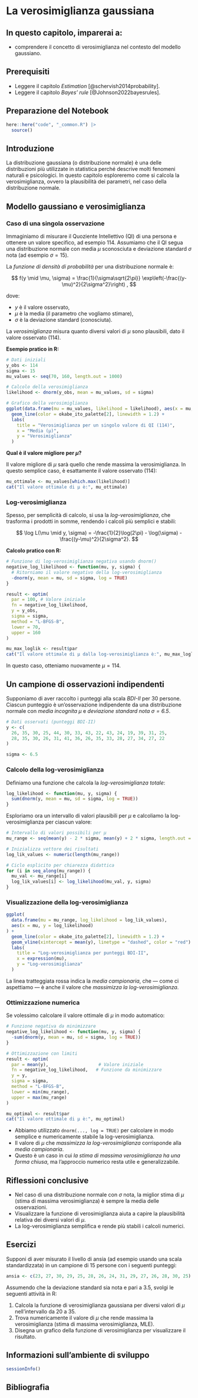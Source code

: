 # La verosimiglianza gaussiana {#sec-prob-likelihood-gauss}

::: callout-important
## In questo capitolo, imparerai a:

- comprendere il concetto di verosimiglianza nel contesto del modello gaussiano.
:::

::: callout-tip
## Prerequisiti

- Leggere il capitolo *Estimation* [@schervish2014probability].
- Leggere il capitolo *Bayes' rule* [@Johnson2022bayesrules].
:::

::: callout-caution
## Preparazione del Notebook

```r
here::here("code", "_common.R") |> 
  source()
```
:::

## Introduzione {.unnumbered .unlisted}

::: {.lead}
La distribuzione gaussiana (o distribuzione normale) è una delle distribuzioni più utilizzate in statistica perché descrive molti fenomeni naturali e psicologici. In questo capitolo esploreremo come si calcola la verosimiglianza, ovvero la plausibilità dei parametri, nel caso della distribuzione normale.
:::

## Modello gaussiano e verosimiglianza

### Caso di una singola osservazione

Immaginiamo di misurare il Quoziente Intellettivo (QI) di una persona e ottenere un valore specifico, ad esempio 114. Assumiamo che il QI segua una distribuzione normale con media $\mu$ sconosciuta e deviazione standard $\sigma$ nota (ad esempio $\sigma = 15$).

La *funzione di densità di probabilità* per una distribuzione normale è:

$$
f(y \mid \mu, \sigma) = \frac{1}{\sigma\sqrt{2\pi}} \exp\left(-\frac{(y-\mu)^2}{2\sigma^2}\right) ,
$$

dove:

- $y$ è il valore osservato,
- $\mu$ è la media (il parametro che vogliamo stimare),
- $\sigma$ è la deviazione standard (conosciuta).

La *verosimiglianza* misura quanto diversi valori di $\mu$ sono plausibili, dato il valore osservato (114).

**Esempio pratico in R:**

```r
# Dati iniziali
y_obs <- 114
sigma <- 15
mu_values <- seq(70, 160, length.out = 1000)

# Calcolo della verosimiglianza
likelihood <- dnorm(y_obs, mean = mu_values, sd = sigma)

# Grafico della verosimiglianza
ggplot(data.frame(mu = mu_values, likelihood = likelihood), aes(x = mu, y = likelihood)) +
  geom_line(color = okabe_ito_palette[2], linewidth = 1.2) +
  labs(
    title = "Verosimiglianza per un singolo valore di QI (114)",
    x = "Media (μ)",
    y = "Verosimiglianza"
  )
```

**Qual è il valore migliore per $\mu$?**

Il valore migliore di $\mu$ sarà quello che rende massima la verosimiglianza. In questo semplice caso, è esattamente il valore osservato (114):

```r
mu_ottimale <- mu_values[which.max(likelihood)]
cat("Il valore ottimale di μ è:", mu_ottimale)
```

### Log-verosimiglianza

Spesso, per semplicità di calcolo, si usa la *log-verosimiglianza*, che trasforma i prodotti in somme, rendendo i calcoli più semplici e stabili:

$$
\log L(\mu \mid y, \sigma) = -\frac{1}{2}\log(2\pi) - \log(\sigma) - \frac{(y-\mu)^2}{2\sigma^2}.
$$

**Calcolo pratico con R:**

```r
# Funzione di log-verosimiglianza negativa usando dnorm()
negative_log_likelihood <- function(mu, y, sigma) {
  # Ritorniamo il valore negativo della log-verosimiglianza
  -dnorm(y, mean = mu, sd = sigma, log = TRUE)
}

result <- optim(
  par = 100, # Valore iniziale
  fn = negative_log_likelihood,
  y = y_obs,
  sigma = sigma,
  method = "L-BFGS-B",
  lower = 70,
  upper = 160
)

mu_max_loglik <- result$par
cat("Il valore ottimale di μ dalla log-verosimiglianza è:", mu_max_loglik)
```

In questo caso, otteniamo nuovamente $\mu = 114$.


## Un campione di osservazioni indipendenti

Supponiamo di aver raccolto i punteggi alla scala *BDI-II* per 30 persone. Ciascun punteggio è un’osservazione indipendente da una distribuzione normale con *media incognita $\mu$* e *deviazione standard nota $\sigma = 6.5$*.

```r
# Dati osservati (punteggi BDI-II)
y <- c(
  26, 35, 30, 25, 44, 30, 33, 43, 22, 43, 24, 19, 39, 31, 25, 
  28, 35, 30, 26, 31, 41, 36, 26, 35, 33, 28, 27, 34, 27, 22
)

sigma <- 6.5
```

### Calcolo della log-verosimiglianza 

Definiamo una funzione che calcola la *log-verosimiglianza totale*:

```r
log_likelihood <- function(mu, y, sigma) {
  sum(dnorm(y, mean = mu, sd = sigma, log = TRUE))
}
```

Esploriamo ora un intervallo di valori plausibili per $\mu$ e calcoliamo la log-verosimiglianza per ciascun valore:

```r
# Intervallo di valori possibili per μ
mu_range <- seq(mean(y) - 2 * sigma, mean(y) + 2 * sigma, length.out = 1000)

# Inizializza vettore dei risultati
log_lik_values <- numeric(length(mu_range))

# Ciclo esplicito per chiarezza didattica
for (i in seq_along(mu_range)) {
  mu_val <- mu_range[i]
  log_lik_values[i] <- log_likelihood(mu_val, y, sigma)
}
```

### Visualizzazione della log-verosimiglianza

```r
ggplot(
  data.frame(mu = mu_range, log_likelihood = log_lik_values),
  aes(x = mu, y = log_likelihood)
) +
  geom_line(color = okabe_ito_palette[2], linewidth = 1.2) +
  geom_vline(xintercept = mean(y), linetype = "dashed", color = "red") +
  labs(
    title = "Log-verosimiglianza per punteggi BDI-II",
    x = expression(mu),
    y = "Log-verosimiglianza"
  )
```

La linea tratteggiata rossa indica la *media campionaria*, che — come ci aspettiamo — è anche il valore che *massimizza la log-verosimiglianza*.

### Ottimizzazione numerica

Se volessimo calcolare il valore ottimale di $\mu$ in modo automatico:

```r
# Funzione negativa da minimizzare
negative_log_likelihood <- function(mu, y, sigma) {
  -sum(dnorm(y, mean = mu, sd = sigma, log = TRUE))
}

# Ottimizzazione con limiti
result <- optim(
  par = mean(y),                   # Valore iniziale
  fn = negative_log_likelihood,   # Funzione da minimizzare
  y = y,
  sigma = sigma,
  method = "L-BFGS-B",
  lower = min(mu_range),
  upper = max(mu_range)
)

mu_optimal <- result$par
cat("Il valore ottimale di μ è:", mu_optimal)
```

- Abbiamo utilizzato `dnorm(..., log = TRUE)` per calcolare in modo semplice e numericamente stabile la log-verosimiglianza.
- Il valore di $\mu$ che *massimizza la log-verosimiglianza* corrisponde alla *media campionaria*.
- Questo è un caso in cui *la stima di massima verosimiglianza ha una forma chiusa*, ma l’approccio numerico resta utile e generalizzabile.


## Riflessioni conclusive

- Nel caso di una distribuzione normale con $\sigma$ nota, la miglior stima di $\mu$ (stima di massima verosimiglianza) è sempre la media delle osservazioni.
- Visualizzare la funzione di verosimiglianza aiuta a capire la plausibilità relativa dei diversi valori di $\mu$.
- La log-verosimiglianza semplifica e rende più stabili i calcoli numerici.


## Esercizi {.unnumbered .unlisted}

::: {.callout-important title="Problemi" collapse="true"}

Supponi di aver misurato il livello di ansia (ad esempio usando una scala standardizzata) in un campione di 15 persone con i seguenti punteggi:

```r
ansia <- c(23, 27, 30, 29, 25, 28, 26, 24, 31, 29, 27, 26, 28, 30, 25)
```

Assumendo che la deviazione standard sia nota e pari a 3.5, svolgi le seguenti attività in R:

1. Calcola la funzione di verosimiglianza gaussiana per diversi valori di $\mu$ nell'intervallo da 20 a 35.
2. Trova numericamente il valore di $\mu$ che rende massima la verosimiglianza (stima di massima verosimiglianza, MLE).
3. Disegna un grafico della funzione di verosimiglianza per visualizzare il risultato.

:::

## Informazioni sull'ambiente di sviluppo {.unnumbered .unlisted}

```r
sessionInfo()
```

## Bibliografia {.unnumbered .unlisted}


